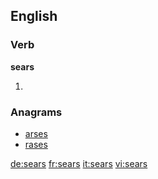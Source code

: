 ==English==

===Verb===
'''sears'''

# {{third-person singular of|sear}}

===Anagrams===
* [[arses#English|arses]]
* [[rases#English|rases]]

[[de:sears]]
[[fr:sears]]
[[it:sears]]
[[vi:sears]]